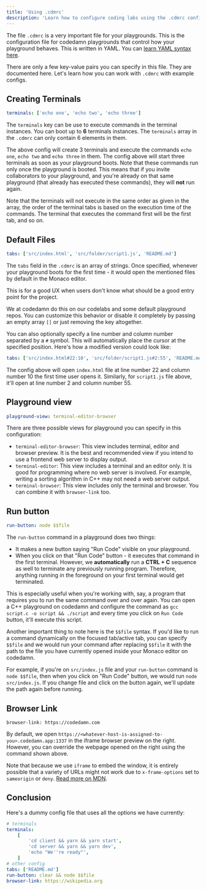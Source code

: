 ```yaml
---
title: 'Using .cdmrc'
description: 'Learn how to configure coding labs using the .cdmrc configuration file'
---
```


The file `.cdmrc` is a very important file for your playgrounds. This is the configuration file for codedamn playgrounds that control how your playground behaves. This is written in YAML. You can [learn YAML syntax here](https://www.youtube.com/watch?v=motSWssLHCQ).

There are only a few key-value pairs you can specify in this file. They are documented here. Let's learn how you can work with `.cdmrc` with example configs.

## Creating Terminals

```yaml
terminals: ['echo one', 'echo two', 'echo three']
```

The `terminals` key can be use to execute commands in the terminal instances. You can boot up to **6** terminals instances. The `terminals` array in the `.cdmrc` can only contain 6 elements in them.

The above config will create 3 terminals and execute the commands `echo one`, `echo two` and `echo three` in them. The config above will start three terminals as soon as your playground boots. Note that these commands run only once the playground is booted. This means that if you invite collaborators to your playground, and you're already on that same playground (that already has executed these commands), they will **not** run again.

Note that the terminals will not execute in the same order as given in the array, the order of the terminal tabs is based on the execution time of the commands. The terminal that executes the command first will be the first tab, and so on.

## Default Files

```yaml
tabs: ['src/index.html', 'src/folder/script1.js', 'README.md']
```

The `tabs` field in the `.cdmrc` is an array of strings. Once specified, whenever your playground boots for the first time - it would open the mentioned files by default in the Monaco editor.

This is for a good UX when users don't know what should be a good entry point for the project.

We at codedamn do this on our codelabs and some default playground repos. You can customize this behavior or disable it completely by passing an empty array `[]` or just removing the key altogether.

You can also optionally specify a line number and column number separated by a `#` symbol. This will automatically place the cursor at the specified position. Here's how a modified version could look like:

```yaml
tabs: ['src/index.html#22:10', 'src/folder/script1.js#2:55', 'README.md']
```

The config above will open `index.html` file at line number 22 and column number 10 the first time user opens it. Similarly, for `script1.js` file above, it'll open at line number 2 and column number 55.

## Playground view

```yaml
playground-view: terminal-editor-browser
```

There are three possible views for playground you can specify in this configuration:

-   `terminal-editor-browser`: This view includes terminal, editor and browser preview. It is the best and recommended view if you intend to use a frontend web server to display output.
-   `terminal-editor`: This view includes a terminal and an editor only. It is good for programming where no web server is involved. For example, writing a sorting algorithm in C++ may not need a web server output.
-   `terminal-browser`: This view includes only the terminal and browser. You can combine it with `browser-link` too.

## Run button

```yaml
run-button: node $$file
```

The `run-button` command in a playground does two things:

-   It makes a new button saying "Run Code" visible on your playground.
-   When you click on that "Run Code" button - it executes that command in the first terminal. However, we **automatically** run a **CTRL + C** sequence as well to terminate any previously running program. Therefore, anything running in the foreground on your first terminal would get terminated.

This is especially useful when you're working with, say, a program that requires you to run the same command over and over again. You can open a C++ playground on codedamn and configure the command as `gcc script.c -o script && ./script` and every time you click on `Run Code` button, it'll execute this script.

Another important thing to note here is the `$$file` syntax. If you'd like to run a command dynamically on the focused tab/active tab, you can specify `$$file` and we would run your command after replacing `$$file` it with the path to the file you have currently opened inside your Monaco editor on codedamn.

For example, if you're on `src/index.js` file and your `run-button` command is `node $$file`, then when you click on "Run Code" button, we would run `node src/index.js`. If you change file and click on the button again, we'll update the path again before running.

## Browser Link

```
browser-link: https://codedamn.com
```

By default, we open `https://<whatever-host-is-assigned-to-you>.codedamn.app:1337` in the iframe browser preview on the right. However, you can override the webpage opened on the right using the command shown above.

Note that because we use `iframe` to embed the window, it is entirely possible that a variety of URLs might not work due to `x-frame-options` set to `sameorigin` or `deny`. [Read more on MDN](https://developer.mozilla.org/en-US/docs/Web/HTTP/Headers/X-Frame-Options).

## Conclusion

Here's a dummy config file that uses all the options we have currently:

```yaml
# terminals
terminals:
    [
        'cd client && yarn && yarn start',
        'cd server && yarn && yarn dev',
        'echo "We''re ready"',
    ]
# other config
tabs: ['README.md']
run-button: clear && node $$file
browser-link: https://wikipedia.org
```
